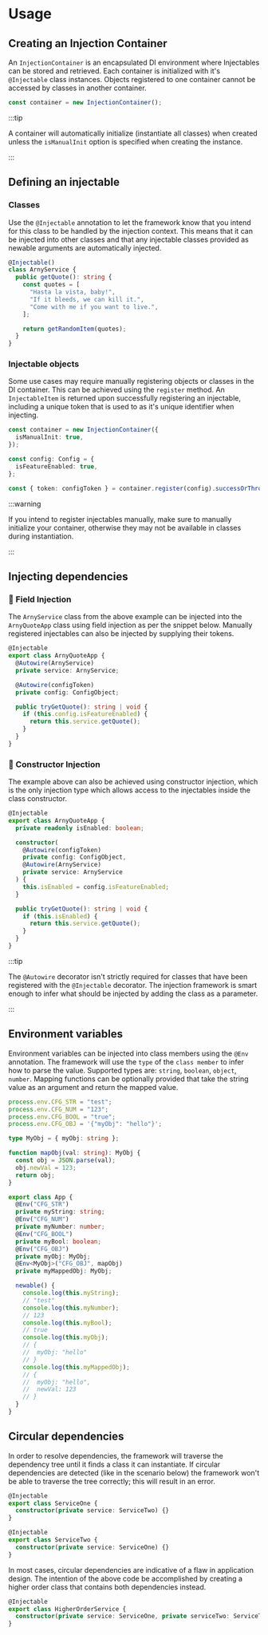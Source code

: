 # Usage

## Creating an Injection Container

An `InjectionContainer` is an encapsulated DI environment where Injectables can be stored and retrieved.
Each container is initialized with it's `@Injectable` class instances. Objects registered
to one container cannot be accessed by classes in another container.

```typescript
const container = new InjectionContainer();
```

:::tip

A container will automatically initialize (instantiate all classes) when created unless the `isManualInit`
option is specified when creating the instance.

:::

## Defining an injectable

### Classes

Use the `@Injectable` annotation to let the framework know that you intend for this class to be handled
by the injection context. This means that it can be injected into other classes and that any injectable
classes provided as newable arguments are automatically injected.

```typescript
@Injectable()
class ArnyService {
  public getQuote(): string {
    const quotes = [
      "Hasta la vista, baby!",
      "If it bleeds, we can kill it.",
      "Come with me if you want to live.",
    ];

    return getRandomItem(quotes);
  }
}
```

### Injectable objects

Some use cases may require manually registering objects or classes in the DI container.
This can be achieved using the `register` method. An `InjectableItem` is returned upon
successfully registering an injectable, including a unique token that is used to as it's
unique identifier when injecting.

```typescript
const container = new InjectionContainer({
  isManualInit: true,
});

const config: Config = {
  isFeatureEnabled: true,
};

const { token: configToken } = container.register(config).successOrThrow();
```

:::warning

If you intend to register injectables manually, make sure to manually
initialize your container, otherwise they may not be available in classes
during instantiation.

:::

## Injecting dependencies

### 🌾 Field Injection

The `ArnyService` class from the above example can be injected into the `ArnyQuoteApp`
class using field injection as per the snippet below. Manually registered injectables
can also be injected by supplying their tokens.

```typescript
@Injectable
export class ArnyQuoteApp {
  @Autowire(ArnyService)
  private service: ArnyService;

  @Autowire(configToken)
  private config: ConfigObject;

  public tryGetQuote(): string | void {
    if (this.config.isFeatureEnabled) {
      return this.service.getQuote();
    }
  }
}
```

### 🔨 Constructor Injection

The example above can also be achieved using constructor injection, which is the
only injection type which allows access to the injectables inside the class constructor.

```typescript
@Injectable
export class ArnyQuoteApp {
  private readonly isEnabled: boolean;

  constructor(
    @Autowire(configToken)
    private config: ConfigObject,
    @Autowire(ArnyService)
    private service: ArnyService
  ) {
    this.isEnabled = config.isFeatureEnabled;
  }

  public tryGetQuote(): string | void {
    if (this.isEnabled) {
      return this.service.getQuote();
    }
  }
}
```

:::tip

The `@Autowire` decorator isn't strictly required for classes that have been registered with
the `@Injectable` decorator. The injection framework is smart enough to infer what should be
injected by adding the class as a parameter.

:::

## Environment variables

Environment variables can be injected into class members using the `@Env` annotation.
The framework will use the `type` of the `class member` to infer how to parse the value.
Supported types are: `string`, `boolean`, `object`, `number`.
Mapping functions can be optionally provided that take the string value as an argument and
return the mapped value.

```typescript
process.env.CFG_STR = "test";
process.env.CFG_NUM = "123";
process.env.CFG_BOOL = "true";
process.env.CFG_OBJ = '{"myObj": "hello"}';

type MyObj = { myObj: string };

function mapObj(val: string): MyObj {
  const obj = JSON.parse(val);
  obj.newVal = 123;
  return obj;
}

export class App {
  @Env("CFG_STR")
  private myString: string;
  @Env("CFG_NUM")
  private myNumber: number;
  @Env("CFG_BOOL")
  private myBool: boolean;
  @Env("CFG_OBJ")
  private myObj: MyObj;
  @Env<MyObj>("CFG_OBJ", mapObj)
  private myMappedObj: MyObj;

  newable() {
    console.log(this.myString);
    // "test"
    console.log(this.myNumber);
    // 123
    console.log(this.myBool);
    // true
    console.log(this.myObj);
    // {
    //  myObj: "hello"
    // }
    console.log(this.myMappedObj);
    // {
    //  myObj: "hello",
    //  newVal: 123
    // }
  }
}
```

## Circular dependencies

In order to resolve dependencies, the framework will traverse the dependency tree until it
finds a class it can instantiate. If circular dependencies are detected (like in the scenario
below) the framework won't be able to traverse the tree correctly; this will result in
an error.

```typescript
@Injectable
export class ServiceOne {
  constructor(private service: ServiceTwo) {}
}

@Injectable
export class ServiceTwo {
  constructor(private service: ServiceOne) {}
}
```

In most cases, circular dependencies are indicative of a flaw in application design. The
intention of the above code be accomplished by creating a higher order class that contains
both dependencies instead.

```typescript
@Injectable
export class HigherOrderService {
  constructor(private service: ServiceOne, private serviceTwo: ServiceTwo) {}
}
```
